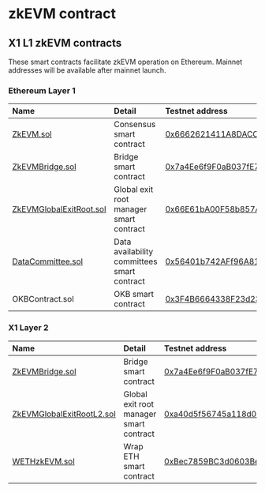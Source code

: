 # zkEVM contract
## X1 L1 zkEVM contracts
These smart contracts facilitate zkEVM operation on Ethereum. Mainnet addresses will be available after mainnet launch.

### Ethereum Layer 1
|Name|Detail|Testnet address|
|:----|:--|:--|
|[ZkEVM.sol](https://github.com/okx/x1-contracts/blob/release/v0.1.0/contracts/PolygonZkEVM.sol "ZkEVM.sol")|Consensus smart contract|[0x6662621411A8DACC3cA7049C8BddABaa9a999ce3](https://sepolia.etherscan.io/address/0x6662621411A8DACC3cA7049C8BddABaa9a999ce3 "0x6662621411A8DACC3cA7049C8BddABaa9a999ce3")|
|[ZkEVMBridge.sol](https://github.com/okx/x1-contracts/blob/release/v0.1.0/contracts/PolygonZkEVMBridge.sol "ZkEVMBridge.sol")|Bridge smart contract|[0x7a4Ee6f9F0aB037fE771FC36D39C1E19bcc0Fdb5](https://sepolia.etherscan.io/address/0x7a4Ee6f9F0aB037fE771FC36D39C1E19bcc0Fdb5 "0x7a4Ee6f9F0aB037fE771FC36D39C1E19bcc0Fdb5")|
|[ZkEVMGlobalExitRoot.sol](https://github.com/okx/x1-contracts/blob/release/v0.1.0/contracts/PolygonZkEVMGlobalExitRoot.sol "ZkEVMGlobalExitRoot.sol")|Global exit root manager smart contract|[0x66E61bA00F58b857A9DD2C500F3aBc424A46BD20](https://sepolia.etherscan.io/address/0x66E61bA00F58b857A9DD2C500F3aBc424A46BD20 "0x66E61bA00F58b857A9DD2C500F3aBc424A46BD20")|
|[DataCommittee.sol](https://github.com/okx/x1-contracts/blob/release/v0.1.0/contracts/DataCommittee.sol "DataCommittee.sol")|Data availability committees smart contract|[0x56401b742AFf96A817dF983169231Bbe76B5e87f](https://sepolia.etherscan.io/address/0x56401b742AFf96A817dF983169231Bbe76B5e87f "0x56401b742AFf96A817dF983169231Bbe76B5e87f")|
|OKBContract.sol|OKB smart contract|[0x3F4B6664338F23d2397c953f2AB4Ce8031663f80](https://sepolia.etherscan.io/address/0x3F4B6664338F23d2397c953f2AB4Ce8031663f80 "0x3F4B6664338F23d2397c953f2AB4Ce8031663f80")|


### X1 Layer 2
|Name|Detail|Testnet address|
|:----|:--|:--|
|[ZkEVMBridge.sol](https://github.com/okx/x1-contracts/blob/release/v0.1.0/contracts/PolygonZkEVMBridge.sol "ZkEVMBridge.sol")|Bridge smart contract|[0x7a4Ee6f9F0aB037fE771FC36D39C1E19bcc0Fdb5](https://www.oklink.com/x1-test/address/0x7a4Ee6f9F0aB037fE771FC36D39C1E19bcc0Fdb5 "0x7a4Ee6f9F0aB037fE771FC36D39C1E19bcc0Fdb5")|
|[ZkEVMGlobalExitRootL2.sol](https://github.com/okx/x1-contracts/blob/release/v0.1.0/contracts/PolygonZkEVMGlobalExitRootL2.sol "ZkEVMGlobalExitRootL2.sol")|Global exit root manager smart contract|[0xa40d5f56745a118d0906a34e69aec8c0db1cb8fa](https://www.oklink.com/x1-test/address/0xa40d5f56745a118d0906a34e69aec8c0db1cb8fa "0xa40d5f56745a118d0906a34e69aec8c0db1cb8fa")|
|[WETHzkEVM.sol](https://github.com/okx/x1-contracts/blob/release/v0.1.0/contracts/L2/WETHzkEVM.sol "WETHzkEVM.sol")|Wrap ETH smart contract|[0xBec7859BC3d0603BeC454F7194173E36BF2Aa5C8](https://www.oklink.com/x1-test/address/0xBec7859BC3d0603BeC454F7194173E36BF2Aa5C8 "0xBec7859BC3d0603BeC454F7194173E36BF2Aa5C8")|
